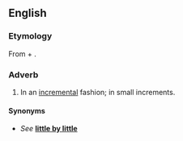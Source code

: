 ==English==

===Etymology===
From {{m|en|incremental}} + {{m|en|-ly}}.

===Adverb===
{{en-adv}}

# In an [[incremental]] fashion; in small increments.

====Synonyms====
* ''See'' '''[[little by little]]'''